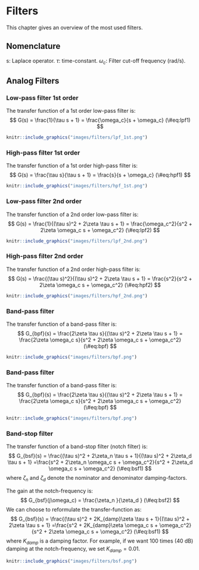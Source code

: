 # Filters

This chapter gives an overview of the most used filters.

## Nomenclature
s: Laplace operator.
$\tau$: time-constant.
$\omega_c$: Filter cut-off frequency (rad/s).


## Analog Filters

### Low-pass filter 1st order

The transfer function of a 1st order low-pass filter is:
$$
G(s) =  \frac{1}{\tau s + 1} = \frac{\omega_c}{s + \omega_c}
(\#eq:lpf1)
$$
```r
knitr::include_graphics("images/filters/lpf_1st.png")
```


### High-pass filter 1st order

The transfer function of a 1st order high-pass filter is:
$$
G(s) =  \frac{\tau s}{\tau s + 1} = \frac{s}{s + \omega_c}
(\#eq:hpf1)
$$
```r
knitr::include_graphics("images/filters/hpf_1st.png")
```



### Low-pass filter 2nd order

The transfer function of a 2nd order low-pass filter is:
$$
G(s) =  \frac{1}{(\tau s)^2 + 2\zeta \tau s + 1} = \frac{\omega_c^2}{s^2 + 2\zeta \omega_c s + \omega_c^2}
(\#eq:lpf2)
$$

```r
knitr::include_graphics("images/filters/lpf_2nd.png")
```



### High-pass filter 2nd order

The transfer function of a 2nd order high-pass filter is:
$$
G(s) =  \frac{(\tau s)^2}{(\tau s)^2 + 2\zeta \tau s + 1} = \frac{s^2}{s^2 + 2\zeta \omega_c s + \omega_c^2}
(\#eq:hpf2)
$$

```r
knitr::include_graphics("images/filters/hpf_2nd.png")
```




### Band-pass filter

The transfer function of a band-pass filter is:
$$
G_{bpf}(s) =  \frac{2\zeta \tau s}{(\tau s)^2 + 2\zeta \tau s + 1} = \frac{2\zeta \omega_c s}{s^2 + 2\zeta \omega_c s + \omega_c^2}
(\#eq:bpf)
$$

```r
knitr::include_graphics("images/filters/bpf.png")
```


### Band-pass filter

The transfer function of a band-pass filter is:
$$
G_{bpf}(s) =  \frac{2\zeta \tau s}{(\tau s)^2 + 2\zeta \tau s + 1} = \frac{2\zeta \omega_c s}{s^2 + 2\zeta \omega_c s + \omega_c^2}
(\#eq:bpf)
$$

```r
knitr::include_graphics("images/filters/bpf.png")
```


### Band-stop filter

The transfer function of a band-stop filter (notch filter) is:
$$
G_{bsf}(s) = \frac{(\tau s)^2 + 2\zeta_n \tau s + 1}{(\tau s)^2 + 2\zeta_d \tau s + 1} 
=\frac{s^2 + 2\zeta_n \omega_c s + \omega_c^2}{s^2 + 2\zeta_d \omega_c s + \omega_c^2}
(\#eq:bsf1)
$$
where $\zeta_n$ and $\zeta_d$ denote the nominator and denominator damping-factors.

The gain at the notch-frequency is:
$$
G_{bsf}(j\omega_c) = \frac{\zeta_n }{\zeta_d }
(\#eq:bsf2)
$$
We can choose to reformulate the transfer-function as:
$$
G_{bsf}(s) = \frac{(\tau s)^2 + 2K_{damp}\zeta \tau s + 1}{(\tau s)^2 + 2\zeta \tau s + 1} 
=\frac{s^2 + 2K_{damp}\zeta \omega_c s + \omega_c^2}{s^2 + 2\zeta \omega_c s + \omega_c^2}
(\#eq:bsf1)
$$
where $K_{damp}$ is a damping factor. For example, if we want 100 times (40 dB) damping  at the notch-frequency, we set $K_{damp} = 0.01$.

```r
knitr::include_graphics("images/filters/bsf.png")
```



<!--
$$
\begin{aligned}
v_\alpha &=   v_a\\
v_\beta &=  \frac{1}{\sqrt{3}} (v_b-v_c) \\
\end{aligned}
(\#eq:abcAB2)
$$
-->


